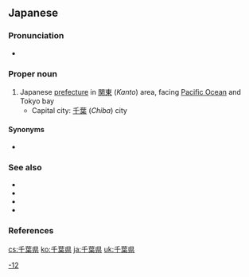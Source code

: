 ==Japanese==
{{ja-kanjitab|ち|は|けん|k2=ば}}
{{wikipedia|Chiba Prefecture}}
{{wikipedia|lang=ja}}

===Pronunciation===
* {{ja-pron|ちばけん|acc=2|acc_ref=NHK}}

===Proper noun===
{{ja-pos|proper|kyu=千葉縣|ちばけん}}

# Japanese [[prefecture]] in [[関東]] (''Kanto'') area, facing [[Pacific Ocean]] and Tokyo bay
#* Capital city: [[千葉]] (''Chiba'') city

====Synonyms====
* {{ja-r|房総|^ぼうそう}}

===See also===
* {{ja-r|上総|^かずさ}}
* {{ja-r|下総|^しもうさ}}
* {{ja-r|安房|^あわ}}
* {{list:prefectures of Japan/ja}}

===References===
<references/>

[[Category:ja:Prefectures of Japan|-12]]

[[cs:千葉県]]
[[ko:千葉県]]
[[ja:千葉県]]
[[uk:千葉県]]